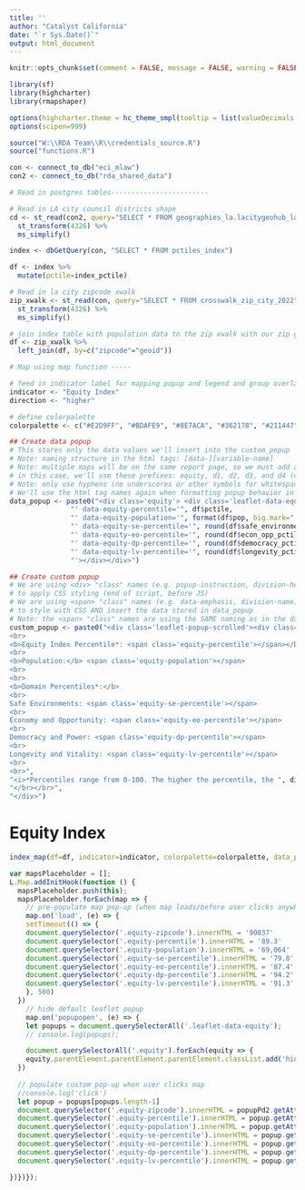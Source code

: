 ```yaml
---
title: ''
author: "Catalyst California"
date: "`r Sys.Date()`"
output: html_document
---
```


```r
knitr::opts_chunk$set(comment = FALSE, message = FALSE, warning = FALSE, echo = FALSE)

library(sf)
library(highcharter)
library(rmapshaper)

options(highcharter.theme = hc_theme_smpl(tooltip = list(valueDecimals = 2)))
options(scipen=999)

source("W:\\RDA Team\\R\\credentials_source.R")
source("functions.R")

con <- connect_to_db("eci_mlaw")
con2 <- connect_to_db("rda_shared_data")
```

```r

# Read in postgres tables------------------------

# Read in LA city council districts shape
cd <- st_read(con2, query="SELECT * FROM geographies_la.lacitygeohub_lacity_council_districts_2023", geom="geom") %>%
  st_transform(4326) %>%
  ms_simplify()

index <- dbGetQuery(con, "SELECT * FROM pctiles_index")

df <- index %>%
  mutate(pctile=index_pctile) 

# Read in la city zipcode xwalk
zip_xwalk <- st_read(con, query="SELECT * FROM crosswalk_zip_city_2022", geom="geom") %>%
  st_transform(4326) %>%
  ms_simplify()

# join index table with population data to the zip xwalk with our zip geoms
df <- zip_xwalk %>%
  left_join(df, by=c("zipcode"="geoid"))

```

```r

# Map using map function -----

# feed in indicator label for mapping popup and legend and group overlay
indicator <- "Equity Index"
direction <- "higher"

# define colorpalette
colorpalette <- c("#E2D9FF", "#BDAFE9", "#8E7ACA", "#362178", "#211447")
```

```r
## Create data popup
# This stores only the data values we'll insert into the custom_popup 
# Note: naming structure in the html tags: [data-][variable-name]
# Note: multiple maps will be on the same report page, so we must add a unique prefix for common data tags so the JS works correctly
# in this case, we'll use these prefixes: equity, d1, d2, d3, and d4 (d for domain)
# Note: only use hyphens (no underscores or other symbols for whitespace)
# We'll use the html tag names again when formatting popup behavior in JS (end of script)
data_popup <- paste0("<div class='equity'> <div class='leaflet-data-equity' data-equity-zipcode='", df$zipcode,
               "' data-equity-percentile='", df$pctile,
               "' data-equity-population='", format(df$pop, big.mark=","),
               "' data-equity-se-percentile='", round(df$safe_environments_pctile,1),
               "' data-equity-eo-percentile='", round(df$econ_opp_pctile,1),
               "' data-equity-dp-percentile='", round(df$democracy_pctile,1),
               "' data-equity-lv-percentile='", round(df$longevity_pctile,1),
               "'></div></div>")

## Create custom popup
# We are using <div> "class" names (e.g. popup-instruction, division-header) 
# to apply CSS styling (end of script, before JS)
# We are using <span> "class" names (e.g. data-emphasis, division-name) 
# to style with CSS AND insert the data stored in data_popup
# Note: the <span> "class" names are using the SAME naming as in the data_popup (only difference is no "data-" prefix) - this makes things clear and convenient for JS coding (end of script)
custom_popup <- paste0("<div class='leaflet-popup-scrolled'><div class='popup-instruction'>Please click an LA City zip code to read more about that community's equity needs.</div><div class ='zipcode-header'>Zip Code: <span class='equity-zipcode'></span>)</div>
<br>
<b>Equity Index Percentile*: <span class='equity-percentile'></span></b>
<br>
<b>Population:</b> <span class='equity-population'></span>
<br>
<br>
<b>Domain Percentiles*:</b>
<br>
Safe Environments: <span class='equity-se-percentile'></span>
<br>
Economy and Opportunity: <span class='equity-eo-percentile'></span>
<br>
Democracy and Power: <span class='equity-dp-percentile'></span>
<br>
Longevity and Vitality: <span class='equity-lv-percentile'></span>
<br>
<br>",
"<i>*Percentiles range from 0-100. The higher the percentile, the ", direction," the need.</i>",
"</br></br>",
"</div>")

```

# Equity Index
```r

index_map(df=df, indicator=indicator, colorpalette=colorpalette, data_popup=data_popup, custom_popup=custom_popup)

```

<style type="text/css">

.zipcode-header {
   margin-bottom: 8px; 
   font-weight: 700; 
   color: #000000;
   font-size: 14px; 
}

.leaflet-popup-scrolled {
  max-height: 580px;
  opacity: 1;
  border-bottom: 0;
  border-top: 0;
}

.info {
  background: white;
  opacity: 1;
  border-radius: 0;
}

.leaflet-left {
  width: 33%;
}

.leaflet-left .leaflet-control {
  font-size: 12px;
  margin-left: 0;
  border-left: 1px solid #ddd;
  border-top: 1px solid #ddd;
  border-bottom: 1px solid #ddd;
}

.leaflet-right .leaflet-control {
  margin-right: 0;
}

.leaflet-top .leaflet-control {
  margin-top: 0;
}

.leaflet-control-container {
  color: #000000;
}

.hidden {
  display: none;
}

.popup-instruction {
  font-style: italic;
  font-weight: 600; 
  font-size: 12px; 
  line-height: 16px;
  color: #000000;
  border-bottom: 1px solid #000000;
  padding-bottom: 16px;
  margin-bottom: 16px;
}

.legend {
  color: #000000;
  border-top: 1px solid #000000;
  padding-top: 1.2em;
}


</style>

```js
var mapsPlaceholder = [];
L.Map.addInitHook(function () {
  mapsPlaceholder.push(this);
  mapsPlaceholder.forEach(map => {
    // pre-populate map pop-up (when map loads/before user clicks anywhere)
    map.on('load', (e) => {
    setTimeout(() => {
    document.querySelector('.equity-zipcode').innerHTML = '90037'
    document.querySelector('.equity-percentile').innerHTML = '89.3'
    document.querySelector('.equity-population').innerHTML = '69,064'
    document.querySelector('.equity-se-percentile').innerHTML = '79.8'
    document.querySelector('.equity-eo-percentile').innerHTML = '87.4'
    document.querySelector('.equity-dp-percentile').innerHTML = '94.2'
    document.querySelector('.equity-lv-percentile').innerHTML = '91.3'
    }, 500)
  })
    // hide default leaflet popup
    map.on('popupopen', (e) => {
    let popups = document.querySelectorAll('.leaflet-data-equity');
    // console.log(popups);

    document.querySelectorAll('.equity').forEach(equity => {
    equity.parentElement.parentElement.parentElement.classList.add('hidden')
  })
  
  // populate custom pop-up when user clicks map
  //console.log('click')
  let popup = popups[popups.length-1]
  document.querySelector('.equity-zipcode').innerHTML = popupPd2.getAttribute('data-equity-zipcode')
  document.querySelector('.equity-percentile').innerHTML = popup.getAttribute('data-equity-percentile')
  document.querySelector('.equity-population').innerHTML = popup.getAttribute('data-equity-population')
  document.querySelector('.equity-se-percentile').innerHTML = popup.getAttribute('data-equity-se-percentile')
  document.querySelector('.equity-eo-percentile').innerHTML = popup.getAttribute('data-equity-eo-percentile')
  document.querySelector('.equity-dp-percentile').innerHTML = popup.getAttribute('data-equity-dp-percentile')
  document.querySelector('.equity-lv-percentile').innerHTML = popup.getAttribute('data-equity-lv-percentile')

})})});

```

